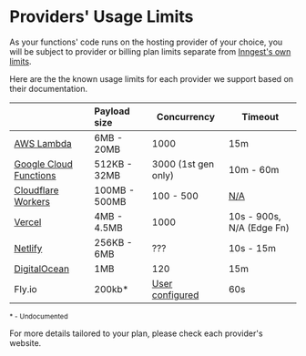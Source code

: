 # Providers' Usage Limits

As your functions' code runs on the hosting provider of your choice, you will be subject to provider or billing plan
limits separate from [Inngest's own limits](/docs/usage-limits/inngest).

Here are the the known usage limits for each provider we support based on their documentation.

|                                         | Payload size  | Concurrency         | Timeout                    |
|-----------------------------------------|:--------------|---------------------|----------------------------|
| [AWS Lambda][aws-quota]                 | 6MB - 20MB    | 1000                | 15m                        |
| [Google Cloud Functions][gcp-quota]     | 512KB - 32MB  | 3000 (1st gen only) | 10m - 60m                  |
| [Cloudflare Workers][cf-workers-limits] | 100MB - 500MB | 100 - 500           | [N/A][cf-workers-duration] |
| [Vercel][vercel-limits]                 | 4MB - 4.5MB   | 1000                | 10s - 900s, N/A (Edge Fn)  |
| [Netlify][netlify-limits]               | 256KB - 6MB   | ???                 | 10s - 15m                  |
| [DigitalOcean][digitalocean-limits]     | 1MB           | 120                 | 15m                        |
| Fly.io                                  | 200kb*        | [User configured][flyio-limits]     | 60s                        |

<small>* - Undocumented</small>

For more details tailored to your plan, please check each provider's website.


[aws-quota]: https://docs.aws.amazon.com/lambda/latest/dg/gettingstarted-limits.html
[gcp-quota]: https://cloud.google.com/functions/quotas
[cf-workers-limits]: https://developers.cloudflare.com/workers/platform/limits/
[cf-workers-duration]: https://developers.cloudflare.com/workers/platform/limits/#worker-limits
[vercel-limits]: https://vercel.com/docs/concepts/limits/overview
[netlify-limits]: https://docs.netlify.com/functions/overview/#default-deployment-options
[digitalocean-limits]: https://docs.digitalocean.com/products/functions/details/limits/
[flyio-limits]: https://fly.io/docs/reference/configuration/#http_service-concurrency
